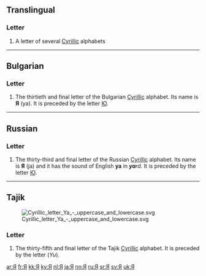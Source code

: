{{character info/new}}
{{also|я|я̆|Appendix:Variations of "r"}}
==Translingual==
{{wikipedia|Ya (Cyrillic)}}
===Letter===
{{mul-letter|upper=Я|lower=я|sc=Cyrl}}

# A letter of several [[Cyrillic]] alphabets

----

==Bulgarian==

===Letter===
{{head|bg|letter|upper case||lower case|я}}

# The thirtieth and final letter of the Bulgarian [[Cyrillic]] alphabet. Its name is '''Я''' (ya). It is preceded by the letter [[Ю]].

----

==Russian==

===Letter===
{{head|ru|letter|upper case||lower case|я}}

# The thirty-third and final letter of the Russian [[Cyrillic]] alphabet. Its name is '''Я''' (ja) and it has the sound of English '''ya''' in '''''ya'''rd''. It is preceded by the letter [[Ю]].

----

==Tajik==
[[Image:Cyrillic_letter_Ya_-_uppercase_and_lowercase.svg|thumb|right]]

===Letter===
{{head|tg|letter|upper case||lower case|я}}

# The thirty-fifth and final letter of the Tajik [[Cyrillic]] alphabet. It is preceded by the letter {{l|tg|Ю}} (''Yu'').

[[ar:Я]]
[[fr:Я]]
[[kk:Я]]
[[ky:Я]]
[[nl:Я]]
[[ja:Я]]
[[nn:Я]]
[[ru:Я]]
[[sr:Я]]
[[sv:Я]]
[[uk:Я]]